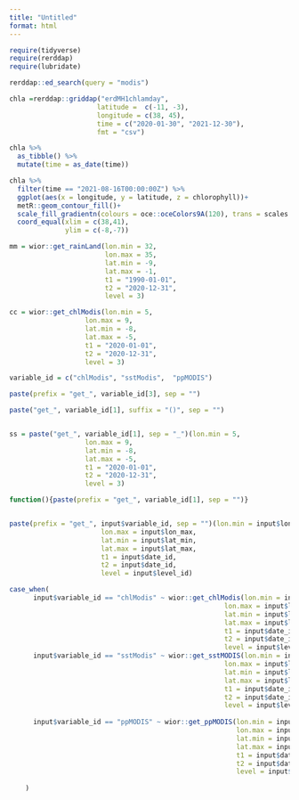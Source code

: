 ```yaml
---
title: "Untitled"
format: html
---
```


```r
require(tidyverse)
require(rerddap)
require(lubridate)
```

```r
rerddap::ed_search(query = "modis")
```

```r
chla =rerddap::griddap("erdMH1chlamday", 
                      latitude =  c(-11, -3),
                      longitude = c(38, 45),
                      time = c("2020-01-30", "2021-12-30"), 
                      fmt = "csv")
```



```r

chla %>% 
  as_tibble() %>% 
  mutate(time = as_date(time))
```

```r
chla %>% 
  filter(time == "2021-08-16T00:00:00Z") %>% 
  ggplot(aes(x = longitude, y = latitude, z = chlorophyll))+
  metR::geom_contour_fill()+
  scale_fill_gradientn(colours = oce::oceColors9A(120), trans = scales::log10_trans())+
  coord_equal(xlim = c(38,41),
              ylim = c(-8,-7))
```

```r
mm = wior::get_rainLand(lon.min = 32,
                        lon.max = 35,
                        lat.min = -9,
                        lat.max = -1,
                        t1 = "1990-01-01", 
                        t2 = "2020-12-31",
                        level = 3)
```

```r
cc = wior::get_chlModis(lon.min = 5,
                   lon.max = 9,
                   lat.min = -8,
                   lat.max = -5,
                   t1 = "2020-01-01",
                   t2 = "2020-12-31",
                   level = 3)
```

```r
variable_id = c("chlModis", "sstModis",  "ppMODIS")

paste(prefix = "get_", variable_id[3], sep = "")

paste("get_", variable_id[1], suffix = "()", sep = "")


ss = paste("get_", variable_id[1], sep = "_")(lon.min = 5,
                   lon.max = 9,
                   lat.min = -8,
                   lat.max = -5,
                   t1 = "2020-01-01",
                   t2 = "2020-12-31",
                   level = 3)

function(){paste(prefix = "get_", variable_id[1], sep = "")}


paste(prefix = "get_", input$variable_id, sep = "")(lon.min = input$lon_min,
                       lon.max = input$lon_max,
                       lat.min = input$lat_min,
                       lat.max = input$lat_max,
                       t1 = input$date_id,
                       t2 = input$date_id,
                       level = input$level_id)

```










```r
case_when(
      input$variable_id == "chlModis" ~ wior::get_chlModis(lon.min = input$lon_min,
                                                      lon.max = input$lon_max,
                                                      lat.min = input$lat_min,
                                                      lat.max = input$lat_max,
                                                      t1 = input$date_id,
                                                      t2 = input$date_id,
                                                      level = input$level_id),
      input$variable_id == "sstModis" ~ wior::get_sstMODIS(lon.min = input$lon_min,
                                                      lon.max = input$lon_max,
                                                      lat.min = input$lat_min,
                                                      lat.max = input$lat_max,
                                                      t1 = input$date_id,
                                                      t2 = input$date_id,
                                                      level = input$level_id),
      
      input$variable_id == "ppMODIS" ~ wior::get_ppMODIS(lon.min = input$lon_min,
                                                         lon.max = input$lon_max,
                                                         lat.min = input$lat_min,
                                                         lat.max = input$lat_max,
                                                         t1 = input$date_id,
                                                         t2 = input$date_id,
                                                         level = input$level_id)
      
    )
```

